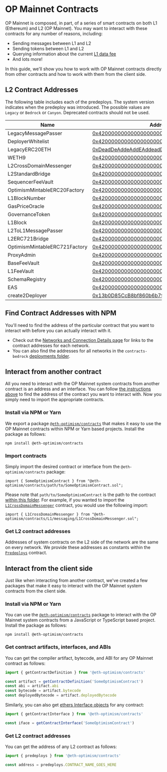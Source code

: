 # OP Mainnet Contracts

OP Mainnet is composed, in part, of a series of smart contracts on both L1 (Ethereum) and L2 (OP Mainnet).
You may want to interact with these contracts for any number of reasons, including:

*   Sending messages between L1 and L2
*   Sending tokens between L1 and L2
*   Querying information about the current [L1 data fee](/transaction-fees/overview#the-l1-data-fee)
*   And lots more!

In this guide, we'll show you how to work with OP Mainnet contracts directly from other contracts and how to work with them from the client side.

## L2 Contract Addresses

The following table includes each of the predeploys. The system version
indicates when the predeploy was introduced. The possible values are `Legacy`
or `Bedrock` or `Canyon`. Deprecated contracts should not be used.

| Name                          | Address                                                                                                                          | Introduced | Deprecated | Proxied |
| ----------------------------- | -------------------------------------------------------------------------------------------------------------------------------- | ---------- | ---------- |---------|
| LegacyMessagePasser           | [0x4200000000000000000000000000000000000000](https://optimistic.etherscan.io/address/0x4200000000000000000000000000000000000000) | Legacy     | Yes        | Yes     |
| DeployerWhitelist             | [0x4200000000000000000000000000000000000002](https://optimistic.etherscan.io/address/0x4200000000000000000000000000000000000002) | Legacy     | Yes        | Yes     |
| LegacyERC20ETH                | [0xDeadDeAddeAddEAddeadDEaDDEAdDeaDDeAD0000](https://optimistic.etherscan.io/address/0xdeaddeaddeaddeaddeaddeaddeaddeaddead0000) | Legacy     | Yes        | No      |
| WETH9                         | [0x4200000000000000000000000000000000000006](https://optimistic.etherscan.io/address/0x4200000000000000000000000000000000000006) | Legacy     | No         | No      |
| L2CrossDomainMessenger        | [0x4200000000000000000000000000000000000007](https://optimistic.etherscan.io/address/0x4200000000000000000000000000000000000007) | Legacy     | No         | Yes     |
| L2StandardBridge              | [0x4200000000000000000000000000000000000010](https://optimistic.etherscan.io/address/0x4200000000000000000000000000000000000010) | Legacy     | No         | Yes     |
| SequencerFeeVault             | [0x4200000000000000000000000000000000000011](https://optimistic.etherscan.io/address/0x4200000000000000000000000000000000000011) | Legacy     | No         | Yes     |
| OptimismMintableERC20Factory  | [0x4200000000000000000000000000000000000012](https://optimistic.etherscan.io/address/0x4200000000000000000000000000000000000012) | Legacy     | No         | Yes     |
| L1BlockNumber                 | [0x4200000000000000000000000000000000000013](https://optimistic.etherscan.io/address/0x4200000000000000000000000000000000000013) | Legacy     | Yes        | Yes     |
| GasPriceOracle                | [0x420000000000000000000000000000000000000F](https://optimistic.etherscan.io/address/0x420000000000000000000000000000000000000F) | Legacy     | No         | Yes     |
| GovernanceToken               | [0x4200000000000000000000000000000000000042](https://optimistic.etherscan.io/address/0x4200000000000000000000000000000000000042) | Legacy     | No         | No      |
| L1Block                       | [0x4200000000000000000000000000000000000015](https://optimistic.etherscan.io/address/0x4200000000000000000000000000000000000015) | Bedrock    | No         | Yes     |
| L2ToL1MessagePasser           | [0x4200000000000000000000000000000000000016](https://optimistic.etherscan.io/address/0x4200000000000000000000000000000000000016) | Bedrock    | No         | Yes     |
| L2ERC721Bridge                | [0x4200000000000000000000000000000000000014](https://optimistic.etherscan.io/address/0x4200000000000000000000000000000000000014) | Legacy     | No         | Yes     |
| OptimismMintableERC721Factory | [0x4200000000000000000000000000000000000017](https://optimistic.etherscan.io/address/0x4200000000000000000000000000000000000017) | Bedrock    | No         | Yes     |
| ProxyAdmin                    | [0x4200000000000000000000000000000000000018](https://optimistic.etherscan.io/address/0x4200000000000000000000000000000000000018) | Bedrock    | No         | Yes     |
| BaseFeeVault                  | [0x4200000000000000000000000000000000000019](https://optimistic.etherscan.io/address/0x4200000000000000000000000000000000000019) | Bedrock    | No         | Yes     |
| L1FeeVault                    | [0x420000000000000000000000000000000000001a](https://optimistic.etherscan.io/address/0x420000000000000000000000000000000000001a) | Bedrock    | No         | Yes     |
| SchemaRegistry                | [0x4200000000000000000000000000000000000020](https://optimistic.etherscan.io/address/0x4200000000000000000000000000000000000020) | Bedrock    | No         | Yes     |
| EAS                           | [0x4200000000000000000000000000000000000021](https://optimistic.etherscan.io/address/0x4200000000000000000000000000000000000021) | Bedrock    | No         | Yes     |
| create2Deployer               | [0x13b0D85CcB8bf860b6b79AF3029fCA081AE9beF2](https://optimistic.etherscan.io/address/0x13b0D85CcB8bf860b6b79AF3029fCA081AE9beF2) | Canyon     | No         | No      |

## Find Contract Addresses with NPM

You'll need to find the address of the particular contract that you want to interact with before you can actually interact with it.

*   Check out the [Networks and Connection Details page](/op-networks) for links to the contract addresses for each network.
*   You can also find the addresses for all networks in the `contracts-bedrock` [deployments folder](https://github.com/ethereum-optimism/optimism/tree/master/packages/contracts-bedrock/deployments).

## Interact from another contract

All you need to interact with the OP Mainnet system contracts from another contract is an address and an interface.
You can follow [the instructions above](#find-contract-addresses-with-npm) to find the address of the contract you want to interact with.
Now you simply need to import the appropriate contracts.

### Install via NPM or Yarn

We export a package [`@eth-optimism/contracts`](https://www.npmjs.com/package/@eth-optimism/contracts?activeTab=readme) that makes it easy to use the OP Mainnet contracts within NPM or Yarn based projects.
Install the package as follows:

```
npm install @eth-optimism/contracts
```

### Import contracts

Simply import the desired contract or interface from the `@eth-optimism/contracts` package:

```solidity
import { SomeOptimismContract } from "@eth-optimism/contracts/path/to/SomeOptimismContract.sol";
```

Please note that `path/to/SomeOptimismContract` is the path to the contract [within this folder](https://github.com/ethereum-optimism/optimism/blob/v1.1.4/packages/contracts-bedrock/src).
For example, if you wanted to import the [`L1CrossDomainMessenger`](https://github.com/ethereum-optimism/optimism/blob/v1.1.4/packages/contracts-bedrock/src/libraries/Predeploys.sol) contract, you would use the following import:

```solidity
import { L1CrossDomainMessenger } from "@eth-optimism/contracts/L1/messaging/L1CrossDomainMessenger.sol";
```

### Get L2 contract addresses

Addresses of system contracts on the L2 side of the network are the same on every network.
We provide these addresses as constants within the [`Predeploys`](https://github.com/ethereum-optimism/optimism/blob/v1.1.4/packages/contracts-bedrock/src/libraries/Predeploys.sol) contract.

## Interact from the client side

Just like when interacting from another contract, we've created a few packages that make it easy to interact with the OP Mainnet system contracts from the client side.

### Install via NPM or Yarn

You can use the [`@eth-optimism/contracts`](https://www.npmjs.com/package/@eth-optimism/contracts?activeTab=readme) package to interact with the OP Mainnet system contracts from a JavaScript or TypeScript based project.
Install the package as follows:

```
npm install @eth-optimism/contracts
```

### Get contract artifacts, interfaces, and ABIs

You can get the compiler artifact, bytecode, and ABI for any OP Mainnet contract as follows:

```ts
import { getContractDefinition } from '@eth-optimism/contracts'

const artifact = getContractDefinition('SomeOptimismContract')
const abi = artifact.abi
const bytecode = artifact.bytecode
const deployedBytecode = artifact.deployedBytecode
```

Similarly, you can also get [ethers Interface objects](https://docs.ethers.io/v5/api/utils/abi/interface/) for any contract:

```ts
import { getContractInterface } from '@eth-optimism/contracts'

const iface = getContractInterface('SomeOptimismContract')
```

### Get L2 contract addresses

You can get the address of any L2 contract as follows:

```ts
import { predeploys } from '@eth-optimism/contracts'

const address = predeploys.CONTRACT_NAME_GOES_HERE
```
